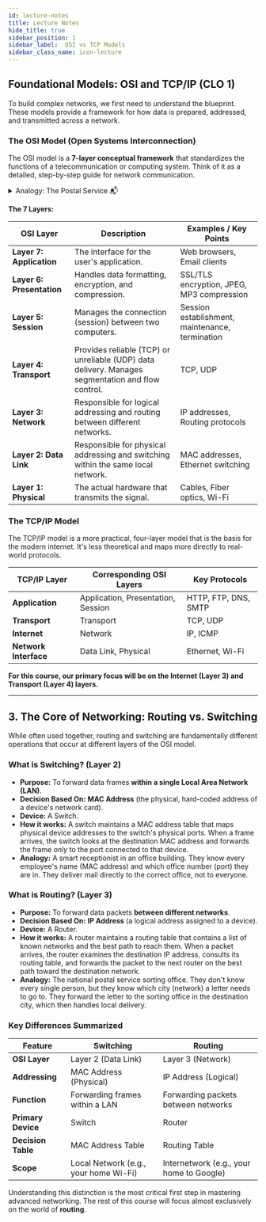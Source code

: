 ```yaml
---
id: lecture-notes
title: Lecture Notes
hide_title: true
sidebar_position: 1
sidebar_label:  OSI vs TCP Models
sidebar_class_name: icon-lecture
---
```


<ModuleBanner />

##  Foundational Models: OSI and TCP/IP (CLO 1)

To build complex networks, we first need to understand the blueprint. These models provide a framework for how data is prepared, addressed, and transmitted across a network.

### The OSI Model (Open Systems Interconnection)

The OSI model is a **7-layer conceptual framework** that standardizes the functions of a telecommunication or computing system. Think of it as a detailed, step-by-step guide for network communication.

<details>
    <summary>Analogy: The Postal Service 📬</summary>
    <div>
        Imagine sending a detailed report from your office in Ebène to a client in Port Louis.
        <br/><br/>
        - **Layer 7 (Application):** You write the report (the data).
        - **Layer 6 (Presentation):** You ensure it's in a language (e.g., French, English) and format (PDF) the client can read.
        - **Layer 5 (Session):** You open a line of communication, perhaps by calling the client to let them know the report is on its way.
        - **Layer 4 (Transport):** You break the large report into smaller, numbered pages (segments) and decide if you need delivery confirmation (TCP).
        - **Layer 3 (Network):** You write the full office address (Source IP) and the client's address (Destination IP) on the main envelope (packet).
        - **Layer 2 (Data Link):** You give the envelope to your building's internal mail clerk, who puts it in a pouch for the specific mail van on today's route (MAC address).
        - **Layer 1 (Physical):** The mail van (the physical medium) drives the report across the roads (cables/airwaves) to the destination.
        <br/><br/>
        The receiving client performs these steps in reverse order.
    </div>
</details>

**The 7 Layers:**

| **OSI Layer**              | **Description**                                                                                                  | **Examples / Key Points**                                  |
|----------------------------|------------------------------------------------------------------------------------------------------------------|------------------------------------------------------------|
| **Layer 7: Application**   | The interface for the user's application.                                                                        | Web browsers, Email clients                                |
| **Layer 6: Presentation**  | Handles data formatting, encryption, and compression.                                                            | SSL/TLS encryption, JPEG, MP3 compression                  |
| **Layer 5: Session**       | Manages the connection (session) between two computers.                                                          | Session establishment, maintenance, termination            |
| **Layer 4: Transport**     | Provides reliable (TCP) or unreliable (UDP) data delivery. Manages segmentation and flow control.                 | TCP, UDP                                                   |
| **Layer 3: Network**       | Responsible for logical addressing and routing between different networks.                                       | IP addresses, Routing protocols                            |
| **Layer 2: Data Link**     | Responsible for physical addressing and switching within the same local network.                                 | MAC addresses, Ethernet switching                          |
| **Layer 1: Physical**      | The actual hardware that transmits the signal.                                                                   | Cables, Fiber optics, Wi-Fi                                |


### The TCP/IP Model

The TCP/IP model is a more practical, four-layer model that is the basis for the modern internet. It's less theoretical and maps more directly to real-world protocols.

| TCP/IP Layer         | Corresponding OSI Layers                  | Key Protocols         |
| -------------------- | ----------------------------------------- | --------------------- |
| **Application** | Application, Presentation, Session        | HTTP, FTP, DNS, SMTP  |
| **Transport** | Transport                                 | TCP, UDP              |
| **Internet** | Network                                   | IP, ICMP              |
| **Network Interface** | Data Link, Physical                       | Ethernet, Wi-Fi       |

**For this course, our primary focus will be on the Internet (Layer 3) and Transport (Layer 4) layers.**

---

## 3. The Core of Networking: Routing vs. Switching

While often used together, routing and switching are fundamentally different operations that occur at different layers of the OSI model.

### What is Switching? (Layer 2)

-   **Purpose:** To forward data frames **within a single Local Area Network (LAN)**.
-   **Decision Based On:** **MAC Address** (the physical, hard-coded address of a device's network card).
-   **Device:** A Switch.
-   **How it works:** A switch maintains a MAC address table that maps physical device addresses to the switch's physical ports. When a frame arrives, the switch looks at the destination MAC address and forwards the frame *only* to the port connected to that device.
-   **Analogy:** A smart receptionist in an office building. They know every employee's name (MAC address) and which office number (port) they are in. They deliver mail directly to the correct office, not to everyone.

### What is Routing? (Layer 3)

-   **Purpose:** To forward data packets **between different networks**.
-   **Decision Based On:** **IP Address** (a logical address assigned to a device).
-   **Device:** A Router.
-   **How it works:** A router maintains a routing table that contains a list of known networks and the best path to reach them. When a packet arrives, the router examines the destination IP address, consults its routing table, and forwards the packet to the next router on the best path toward the destination network.
-   **Analogy:** The national postal service sorting office. They don't know every single person, but they know which city (network) a letter needs to go to. They forward the letter to the sorting office in the destination city, which then handles local delivery.

### Key Differences Summarized

| Feature             | Switching                                | Routing                               |
| ------------------- | ---------------------------------------- | ------------------------------------- |
| **OSI Layer** | Layer 2 (Data Link)                      | Layer 3 (Network)                     |
| **Addressing** | MAC Address (Physical)                   | IP Address (Logical)                  |
| **Function** | Forwarding frames within a LAN           | Forwarding packets between networks   |
| **Primary Device** | Switch                                   | Router                                |
| **Decision Table** | MAC Address Table                        | Routing Table                         |
| **Scope** | Local Network (e.g., your home Wi-Fi)    | Internetwork (e.g., your home to Google)|

Understanding this distinction is the most critical first step in mastering advanced networking. The rest of this course will focus almost exclusively on the world of **routing**.